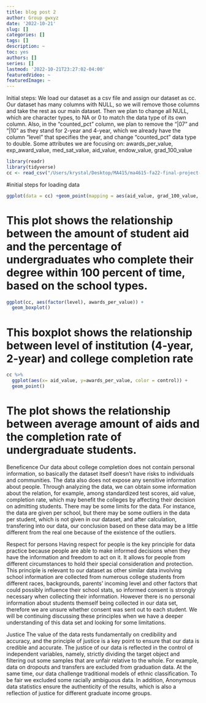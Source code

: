 ```yaml
---
title: blog post 2
author: Group gwxyz
date: '2022-10-21'
slug: []
categories: []
tags: []
description: ~
toc: yes
authors: []
series: []
lastmod: '2022-10-21T23:27:02-04:00'
featuredVideo: ~
featuredImage: ~
---
```



Initial steps: We load our dataset as a csv file and assign our dataset as cc. Our dataset has many columns with NULL, so we will remove those columns and take the rest as our main dataset. Then we plan to change all NULL, which are character types, to NA or 0 to match the data type of its own column. Also, in the "counted_pct" column, we plan to remove the "|07" and "|10" as they stand for 2-year and 4-year, which we already have the column "level" that specifies the year, and change "counted_pct" data type to double. Some attributes we are focusing on: awards_per_value, exp_award_value, med_sat_value, aid_value, endow_value, grad_100_value

```r
library(readr)
library(tidyverse)
cc <- read_csv("/Users/krystal/Desktop/MA415/ma4615-fa22-final-project-gwxyz/dataset/cc_institution_details.csv")
```
#initial steps for loading data
```r
ggplot(data = cc) +geom_point(mapping = aes(aid_value, grad_100_value, color = control))
```
# This plot shows the relationship between the amount of student aid and the percentage of undergraduates who complete their degree within 100 percent of time, based on the school types.

```r
ggplot(cc, aes(factor(level), awards_per_value)) +
  geom_boxplot()
```
# This boxplot shows the relationship between level of institution (4-year, 2-year) and college completion rate
```r
cc %>%
  ggplot(aes(x= aid_value, y=awards_per_value, color = control)) +
  geom_point()
```
# The plot shows the relationship between average amount of aids and the completion rate of undergraduate students.



Beneficence 
Our data about college completion does not contain personal information, so basically the dataset itself doesn't have risks to individuals and communities. The data also does not expose any sensitive information about people. Through analyzing the data, we can obtain some information about the relation, for example, among standardized test scores, aid value, completion rate, which may benefit the colleges by affecting their decision on admitting students. There may be some limits for the data. For instance, the data are given per school, but there may be some outliers in the data per student, which is not given in our dataset, and after calculation, transfering into our data, our conclusion based on these data may be a little different from the real one because of the existence of the outliers.

Respect for persons
Having respect for people is the key principle for data practice because people are able to make informed decisions when they have the information and freedom to act on it. It allows for people from different circumstances to hold their special consideration and protection. This principle is relevant to our dataset as other similar data involving school information are collected from numerous college students from different races, backgrounds, parents' incoming level and other factors that could possibly influence their school stats, so informed consent is strongly necessary when collecting their information. However there is no personal information about students themself being collected in our data set, therefore we are unsure whether consent was sent out to each student. We will be continuing discussing these principles when we have a deeper understanding of this data set and looking for some limitations.

Justice
The value of the data rests fundamentally on credibility and accuracy, and the principle of justice is a key point to ensure that our data is credible and accurate. The justice of our data is reflected in the control of independent variables, namely, strictly dividing the target object and filtering out some samples that are unfair relative to the whole. For example, data on dropouts and transfers are excluded from graduation data. At the same time, our data challenge traditional models of ethnic classification. To be fair we excluded some racially ambiguous data. 
In addition, Anonymous data statistics ensure the authenticity of the results, which is also a reflection of justice for different graduate income groups.

